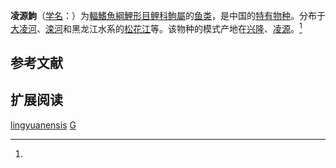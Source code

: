 {{Speciesbox
| name = 凌源鮈
| status = NE
| status_system = IUCN3.1
| image = 
| genus = Gobio
| species = lingyuanensis
| authority = {{le|Mori|Tamezo Mori}}, 1934<ref name='id6114'>{{cite web| url =http://www.bioinfo.cn/db05/BjdwSpecies.php?action=view&id=6114| title =凌源鮈| work =中国动物物种编目数据库| publisher =中国科学院微生物研究所| author =中国科学院动物研究所| accessdate =2009-04-11| deadurl =yes| archiveurl =https://web.archive.org/web/20160305041403/http://www.bioinfo.cn/db05/BjdwSpecies.php?action=view&id=6114| archivedate =2016-03-05}}</ref>
| synonyms = 
}}

'''凌源鮈'''（[[学名|学名]]：{{lang|la|''Gobio lingyuanensis''}}）为[[輻鰭魚綱|輻鰭魚綱]][[鯉形目|鯉形目]][[鲤科|鲤科]][[鮈屬|鮈屬]]的[[鱼类|鱼类]]，是中国的[[特有物种|特有物种]]。分布于[[大凌河|大凌河]]、[[滦河|滦河]]和黑龙江水系的[[松花江|松花江]]等。该物种的模式产地在[[兴隆|兴隆]]、[[凌源|凌源]]。<ref name='id6114'/>

== 参考文献 ==
{{reflist}}

== 扩展阅读 ==
{{refbegin}}
{{wikispecies-inline|Gobio lingyuanensis|凌源鮈}}
{{refend}}
{{Taxonbar|from=Q6421618}}

[[Category:鮈屬|lingyuanensis]]
[[Category:1934年描述的魚類|G]]


{{鲤形目小作品}}